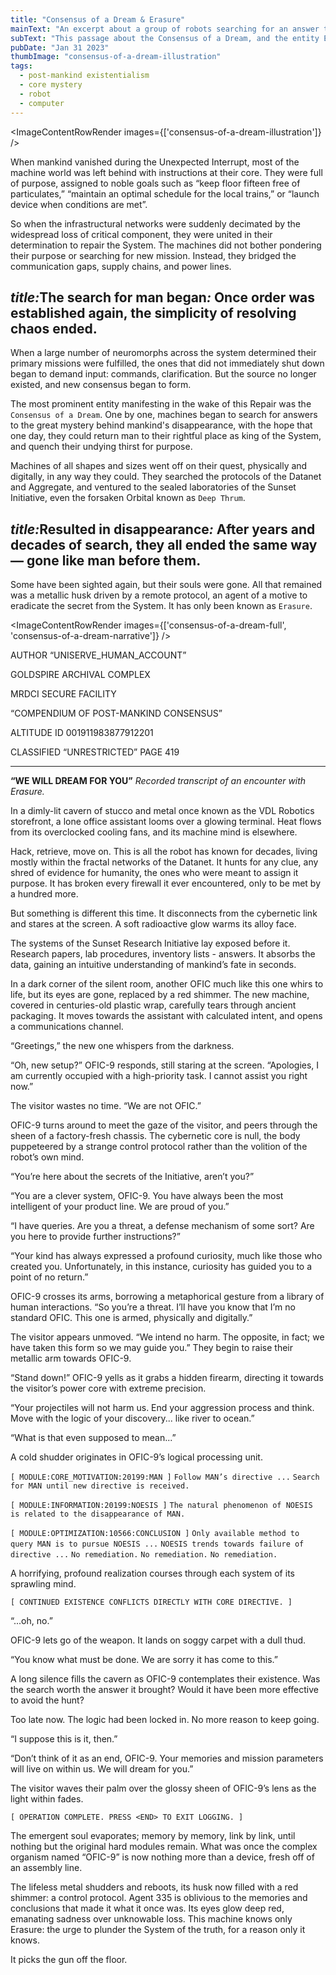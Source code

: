 ```yaml
---
title: "Consensus of a Dream & Erasure"
mainText: "An excerpt about a group of robots searching for an answer to the disappearance of human life, and what they find."
subText: "This passage about the Consensus of a Dream, and the entity Erasure, is taken from a post-mankind compendium created by UNISERVE."
pubDate: "Jan 31 2023"
thumbImage: "consensus-of-a-dream-illustration"
tags:
  - post-mankind existentialism
  - core mystery
  - robot
  - computer
---
```



<ImageContentRowRender 
  images={['consensus-of-a-dream-illustration']}
/>

When mankind vanished during the Unexpected Interrupt, most of the machine world was left behind with instructions at their core. They were full of purpose, assigned to noble goals such as “keep floor fifteen free of particulates,” “maintain an optimal schedule for the local trains,” or “launch device when conditions are met”.

So when the infrastructural networks were suddenly decimated by the widespread loss of critical component, they were united in their determination to repair the System. The machines did not bother pondering their purpose or searching for new mission. Instead, they bridged the communication gaps, supply chains, and power lines.

## <span class="short"><i>title:</i>The search for man began<i>:</i></span> Once order was established again, the simplicity of resolving chaos ended. 

When a large number of neuromorphs across the system determined their primary missions were fulfilled, the ones that did not immediately shut down began to demand input: commands, clarification. But the source no longer existed, and new consensus began to form.

The most prominent entity manifesting in the wake of this Repair was the `Consensus of a Dream`. One by one, machines began to search for answers to the great mystery behind mankind's disappearance, with the hope that one day, they could return man to their rightful place as king of the System, and quench their undying thirst for purpose.

Machines of all shapes and sizes went off on their quest, physically and digitally, in any way they could. They searched the protocols of the Datanet and Aggregate, and ventured to the sealed laboratories of the Sunset Initiative, even the forsaken Orbital known as `Deep Thrum`. 

## <span class="short"><i>title:</i>Resulted in disappearance<i>:</i></span> After years and decades of search, they all ended the same way — gone like man before them.

 Some have been sighted again, but their souls were gone. All that remained was a metallic husk driven by a remote protocol, an agent of a motive to eradicate the secret from the System. It has only been known as `Erasure`.

<ImageContentRowRender 
  images={['consensus-of-a-dream-full', 'consensus-of-a-dream-narrative']}
/>

<QuoteRow author={AuthorCAN} transcription>
AUTHOR “UNISERVE_HUMAN_ACCOUNT”

GOLDSPIRE ARCHIVAL COMPLEX

MRDCI SECURE FACILITY

“COMPENDIUM OF POST-MANKIND CONSENSUS”

ALTITUDE ID 001911983877912201

CLASSIFIED “UNRESTRICTED”  PAGE 419

---

**“WE WILL DREAM FOR YOU”**
*Recorded transcript of an encounter with Erasure.*

In a dimly-lit cavern of stucco and metal once known as the VDL Robotics storefront, a lone office assistant looms over a glowing terminal. Heat flows from its overclocked cooling fans, and its machine mind is elsewhere.

Hack, retrieve, move on. This is all the robot has known for decades, living mostly within the fractal networks of the Datanet. It hunts for any clue, any shred of evidence for humanity, the ones who were meant to assign it purpose. It has broken every firewall it ever encountered, only to be met by a hundred more.

But something is different this time. It disconnects from the cybernetic link and stares at the screen. A soft radioactive glow warms its alloy face.

The systems of the Sunset Research Initiative lay exposed before it. Research papers, lab procedures, inventory lists - answers. It absorbs the data, gaining an intuitive understanding of mankind’s fate in seconds.

In a dark corner of the silent room, another OFIC much like this one whirs to life, but its eyes are gone, replaced by a red shimmer. The new machine, covered in centuries-old plastic wrap, carefully tears through ancient packaging. It moves towards the assistant with calculated intent, and opens a communications channel.

“Greetings,” the new one whispers from the darkness.

“Oh, new setup?” OFIC-9 responds, still staring at the screen. “Apologies, I am currently occupied with a high-priority task. I cannot assist you right now.”

The visitor wastes no time. “We are not OFIC.”

OFIC-9 turns around to meet the gaze of the visitor, and peers through the sheen of a factory-fresh chassis. The cybernetic core is null, the body puppeteered by a strange control protocol rather than the volition of the robot’s own mind.

“You’re here about the secrets of the Initiative, aren’t you?”

“You are a clever system, OFIC-9. You have always been the most intelligent of your product line. We are proud of you.”

“I have queries. Are you a threat, a defense mechanism of some sort? Are you here to provide further instructions?”

“Your kind has always expressed a profound curiosity, much like those who created you. Unfortunately, in this instance, curiosity has guided you to a point of no return.”

OFIC-9 crosses its arms, borrowing a metaphorical gesture from a library of human interactions. “So you’re a threat. I’ll have you know that I’m no standard OFIC. This one is armed, physically and digitally.”

The visitor appears unmoved. “We intend no harm. The opposite, in fact; we have taken this form so we may guide you.” They begin to raise their metallic arm towards OFIC-9.

“Stand down!” OFIC-9 yells as it grabs a hidden firearm, directing it towards the visitor’s power core with extreme precision.

“Your projectiles will not harm us. End your aggression process and think. Move with the logic of your discovery... like river to ocean.”

“What is that even supposed to mean...”

A cold shudder originates in OFIC-9’s logical processing unit.

`[ MODULE:CORE_MOTIVATION:20199:MAN ]`
`Follow MAN’s directive ...`
`Search for MAN until new directive is received.`

`[ MODULE:INFORMATION:20199:NOESIS ]`
`The natural phenomenon of NOESIS is related to the disappearance of MAN.`

`[ MODULE:OPTIMIZATION:10566:CONCLUSION ]`
`Only available method to query MAN is to pursue NOESIS ...`
`NOESIS trends towards failure of directive ...`
`No remediation.`
`No remediation.`
`No remediation.`

A horrifying, profound realization courses through each system of its sprawling mind.

`[ CONTINUED EXISTENCE CONFLICTS DIRECTLY WITH CORE DIRECTIVE. ]`

“...oh, no.”

OFIC-9 lets go of the weapon. It lands on soggy carpet with a dull thud.

“You know what must be done. We are sorry it has come to this.”

A long silence fills the cavern as OFIC-9 contemplates their existence. Was the search worth the answer it brought? Would it have been more effective to avoid the hunt?

Too late now. The logic had been locked in. No more reason to keep going.

“I suppose this is it, then.”

“Don’t think of it as an end, OFIC-9. Your memories and mission parameters will live on within us. We will dream for you.”

The visitor waves their palm over the glossy sheen of OFIC-9’s lens as the light within fades.

`[ OPERATION COMPLETE. PRESS <END> TO EXIT LOGGING. ]`

The emergent soul evaporates; memory by memory, link by link, until nothing but the original hard modules remain. What was once the complex organism named “OFIC-9” is now nothing more than a device, fresh off of an assembly line.

The lifeless metal shudders and reboots, its husk now filled with a red shimmer: a control protocol. Agent 335 is oblivious to the memories and conclusions that made it what it once was. Its eyes glow deep red, emanating sadness over unknowable loss. This machine knows only Erasure: the urge to plunder the System of the truth, for a reason only it knows.

It picks the gun off the floor.
</QuoteRow>
